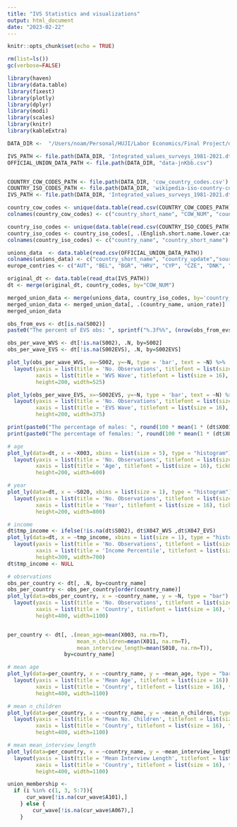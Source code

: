 ```yaml
---
title: "IVS Statistics and visualizations"
output: html_document
date: "2023-02-22"
---
```


```r
knitr::opts_chunk$set(echo = TRUE)

rm(list=ls())
gc(verbose=FALSE)
```

```r
library(haven)
library(data.table)
library(fixest)
library(plotly)
library(dplyr)
library(modi)
library(scales)
library(knitr)
library(kableExtra)

DATA_DIR <-  "/Users/noam/Personal/HUJI/Labor Economics/Final Project/data"

IVS_PATH <- file.path(DATA_DIR, 'Integrated_values_surveys_1981-2021.dta')
OFFICIAL_UNION_DATA_PATH <- file.path(DATA_DIR, "data-jnKbb.csv")


COUNTRY_COW_CODES_PATH <- file.path(DATA_DIR, 'cow_country_codes.csv')
COUNTRY_ISO_CODES_PATH <- file.path(DATA_DIR, 'wikipedia-iso-country-codes.csv')
IVS_PATH <- file.path(DATA_DIR, 'Integrated_values_surveys_1981-2021.dta')

```

```r
country_cow_codes <- unique(data.table(read.csv(COUNTRY_COW_CODES_PATH)))
colnames(country_cow_codes) <- c("country_short_name", "COW_NUM", "country_name")

country_iso_codes <- unique(data.table(read.csv(COUNTRY_ISO_CODES_PATH)))
country_iso_codes <- country_iso_codes[, .(English.short.name.lower.case, Alpha.3.code)]
colnames(country_iso_codes) <- c("country_name", "country_short_name")
```

```r
unions_data  <- data.table(read.csv(OFFICIAL_UNION_DATA_PATH))
colnames(unions_data) <- c("country_short_name", "country_update","source", "union_rate", "rate_note", "source_note")
europe_contries <- c("AUT", "BEL", "BGR", "HRV", "CYP", "CZE", "DNK", "EST", "FIN", "FRA", "DEU", "GRC", "HUN", "IRL", "ITA", "LVA", "LTU", "LUX", "MLT", "NLD", "POL", "PRT", "ROU", "SVK", "SVN", "ESP", "SWE")
```


```r
original_dt <- data.table(read_dta(IVS_PATH))
dt <- merge(original_dt, country_codes, by="COW_NUM")

```
```r
merged_union_data <- merge(unions_data, country_iso_codes, by='country_short_name', all=T)
merged_union_data <- merged_union_data[, .(country_name, union_rate)]
merged_union_data
```

```r
obs_from_evs <- dt[is.na(S002)]
paste0("The percent of EVS obs: ", sprintf("%.3f%%", (nrow(obs_from_evs) / nrow(dt)) * 100))
```

```r
obs_per_wave_WVS <- dt[!is.na(S002), .N, by=S002]
obs_per_wave_EVS <- dt[!is.na(S002EVS), .N, by=S002EVS]

plot_ly(obs_per_wave_WVS, x=~S002, y=~N, type = 'bar', text = ~N) %>% 
  layout(yaxis = list(title = 'No. Observations', titlefont = list(size = 16)), 
         xaxis = list(title = 'WVS Wave', titlefont = list(size = 16), tick0 = 1, dtick = 1, tickangle=0),
         height=200, width=525)

plot_ly(obs_per_wave_EVS, x=~S002EVS, y=~N, type = 'bar', text = ~N) %>% 
  layout(yaxis = list(title = 'No. Observations', titlefont = list(size = 16)), 
         xaxis = list(title = 'EVS Wave', titlefont = list(size = 16), tick0 = 1, dtick = 1, tickangle=0),
         height=200, width=375)
```

```r
print(paste0("The percentage of males: ", round(100 * mean(1 * (dt$X001 == 1), na.rm = T), 3), "%."))
print(paste0("The percentage of females: ", round(100 * mean(1 * (dt$X001 == 2), na.rm = T), 3), "%."))
```


```r
# age
plot_ly(data=dt, x = ~X003, xbins = list(size = 5), type = "histogram") %>% 
  layout(yaxis = list(title = 'No. Observations', titlefont = list(size = 16)), 
         xaxis = list(title = 'Age', titlefont = list(size = 16), tick0 = 0, dtick = 5, tickangle=0),
         height=200, width=600)

# year
plot_ly(data=dt, x = ~S020, xbins = list(size = 1), type = "histogram") %>% 
  layout(yaxis = list(title = 'No. Observations', titlefont = list(size = 16)), 
         xaxis = list(title = 'Year', titlefont = list(size = 16), tick0 = 1981, dtick = 1, tickangle=90),
         height=200, width=800)

# income
dt$tmp_income <- ifelse(!is.na(dt$S002), dt$X047_WVS ,dt$X047_EVS)
plot_ly(data=dt, x = ~tmp_income, xbins = list(size = 1), type = "histogram") %>% 
  layout(yaxis = list(title = 'No. Observations', titlefont = list(size = 16)), 
         xaxis = list(title = 'Income Percentile', titlefont = list(size = 16), tick0 = 1, dtick = 1, tickangle=0),
         height=300, width=700)
dt$tmp_income <- NULL
```

```r
# observations
obs_per_country <- dt[, .N, by=country_name]
obs_per_country <- obs_per_country[order(country_name)]
plot_ly(data=obs_per_country, x = ~country_name, y = ~N, type = "bar") %>%
  layout(yaxis = list(title = 'No. Observations', titlefont = list(size = 16)),
         xaxis = list(title = 'Country', titlefont = list(size = 16), tickmode='linear'),
         height=400, width=1100)


per_country <- dt[, .(mean_age=mean(X003, na.rm=T),
                      mean_n_children=mean(X011, na.rm=T),
                      mean_interview_length=mean(S010, na.rm=T)),
                  by=country_name]

# mean age
plot_ly(data=per_country, x = ~country_name, y = ~mean_age, type = "bar") %>%
  layout(yaxis = list(title = 'Mean Age', titlefont = list(size = 16)),
         xaxis = list(title = 'Country', titlefont = list(size = 16), tickmode='linear'),
         height=400, width=1100)

# mean n_children
plot_ly(data=per_country, x = ~country_name, y = ~mean_n_children, type = "bar") %>%
  layout(yaxis = list(title = 'Mean No. Children', titlefont = list(size = 16)),
         xaxis = list(title = 'Country', titlefont = list(size = 16), tickmode='linear'),
         height=400, width=1100)

# mean mean_interview_length
plot_ly(data=per_country, x = ~country_name, y = ~mean_interview_length, type = "bar") %>%
  layout(yaxis = list(title = 'Mean Interview Length', titlefont = list(size = 16)),
         xaxis = list(title = 'Country', titlefont = list(size = 16), tickmode='linear'),
         height=400, width=1100)
```
```r

union_membership <-
  if (i %in% c(1, 3, 5:7)){
      cur_wave[!is.na(cur_wave$A101),]
    } else {
        cur_wave[!is.na(cur_wave$A067),]
    }

```

